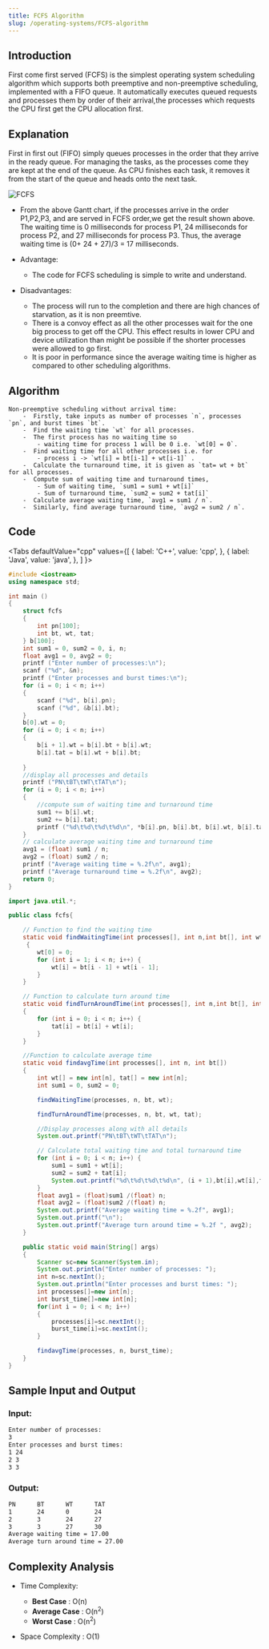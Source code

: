 ```yaml
---
title: FCFS Algorithm
slug: /operating-systems/FCFS-algorithm
---
```


## Introduction

First come first served (FCFS) is the simplest operating system scheduling algorithm which supports both preemptive and non-preemptive scheduling, implemented with a FIFO queue. It automatically executes queued requests and processes them by order of their arrival,the processes which requests the CPU first get the CPU allocation first.

## Explanation

First in first out (FIFO) simply queues processes in the order that they arrive in the ready queue. For managing the tasks, as the processes come they are kept at the end of the queue. As CPU finishes each task, it removes it from the start of the queue and heads onto the next task.

![FCFS](https://i0.wp.com/www.preprogrammer.com/wp-content/uploads/2016/03/C-program-for-First-Come-First-Served-Scheduling.jpg?fit=728%2C546&ssl=1)

- From the above Gantt chart, if the processes arrive in the order P1,P2,P3, and are served in FCFS order,we get the result shown above. The waiting time is 0 milliseconds for process P1, 24 milliseconds for process P2, and 27 milliseconds for process P3. Thus, the average waiting time is (0+ 24 + 27)/3 = 17 milliseconds.

- Advantage:
    - The code for FCFS scheduling is simple to write and understand.

- Disadvantages:
    - The process will run to the completion and there are high chances of starvation, as it is non preemtive.
    - There is a convoy effect as all the other processes wait for the one big process to get off the CPU. This effect results in lower CPU and device utilization than might be possible if the shorter processes were allowed to go first.
    - It is poor in performance since the average waiting time is higher as compared to other scheduling algorithms.

## Algorithm

```
Non-preemptive scheduling without arrival time:
    -  Firstly, take inputs as number of processes `n`, processes `pn`, and burst times `bt`.
    -  Find the waiting time `wt` for all processes.
    -  The first process has no waiting time so 
        - waiting time for process 1 will be 0 i.e. `wt[0] = 0`.
    -  Find waiting time for all other processes i.e. for
        - process i -> `wt[i] = bt[i-1] + wt[i-1]` .
    -  Calculate the turnaround time, it is given as `tat= wt + bt` for all processes.
    -  Compute sum of waiting time and turnaround times,
        - Sum of waiting time, `sum1 = sum1 + wt[i]`
        - Sum of turnaround time, `sum2 = sum2 + tat[i]`
    -  Calculate average waiting time, `avg1 = sum1 / n`.
    -  Similarly, find average turnaround time, `avg2 = sum2 / n`.
```

## Code


<Tabs
  defaultValue="cpp"
  values={[
    { label: 'C++', value: 'cpp', },
    { label: 'Java', value: 'java', },
  ]
}>
<TabItem value="cpp">

```cpp
#include <iostream>
using namespace std;

int main ()
{
    struct fcfs
    {
        int pn[100];
        int bt, wt, tat;
    } b[100];
    int sum1 = 0, sum2 = 0, i, n;
    float avg1 = 0, avg2 = 0;
    printf ("Enter number of processes:\n");
    scanf ("%d", &n);
    printf ("Enter processes and burst times:\n");
    for (i = 0; i < n; i++)
    {
        scanf ("%d", b[i].pn);
        scanf ("%d", &b[i].bt);
    }
    b[0].wt = 0;
    for (i = 0; i < n; i++)
    {
        b[i + 1].wt = b[i].bt + b[i].wt;
        b[i].tat = b[i].wt + b[i].bt;
        
    }
    //display all processes and details
    printf ("PN\tBT\tWT\tTAT\n");
    for (i = 0; i < n; i++)
    {
        //compute sum of waiting time and turnaround time
        sum1 += b[i].wt;
        sum2 += b[i].tat;
        printf ("%d\t%d\t%d\t%d\n", *b[i].pn, b[i].bt, b[i].wt, b[i].tat);
    }
    // calculate average waiting time and turnaround time
    avg1 = (float) sum1 / n;
    avg2 = (float) sum2 / n;
    printf ("Average waiting time = %.2f\n", avg1);
    printf ("Average turnaround time = %.2f\n", avg2);
    return 0;
}
```

</TabItem>
<TabItem value="java">

```java
import java.util.*;

public class fcfs{

	// Function to find the waiting time 
	static void findWaitingTime(int processes[], int n,int bt[], int wt[])
     {
		wt[0] = 0;
		for (int i = 1; i < n; i++) {
			wt[i] = bt[i - 1] + wt[i - 1];
		}
	}

	// Function to calculate turn around time
	static void findTurnAroundTime(int processes[], int n,int bt[], int wt[], int tat[]) 
    {
		for (int i = 0; i < n; i++) {
			tat[i] = bt[i] + wt[i];
		}
	}

	//Function to calculate average time
	static void findavgTime(int processes[], int n, int bt[]) 
    {
		int wt[] = new int[n], tat[] = new int[n];
		int sum1 = 0, sum2 = 0;

		findWaitingTime(processes, n, bt, wt);

		findTurnAroundTime(processes, n, bt, wt, tat);

		//Display processes along with all details
		System.out.printf("PN\tBT\tWT\tTAT\n");

		// Calculate total waiting time and total turnaround time
		for (int i = 0; i < n; i++) {
			sum1 = sum1 + wt[i];
			sum2 = sum2 + tat[i];
			System.out.printf("%d\t%d\t%d\t%d\n", (i + 1),bt[i],wt[i],tat[i]);
		}
		float avg1 = (float)sum1 /(float) n;
		float avg2 = (float)sum2 /(float) n;
		System.out.printf("Average waiting time = %.2f", avg1);
		System.out.printf("\n");
		System.out.printf("Average turn around time = %.2f ", avg2);
	}

	public static void main(String[] args) 
    {
		Scanner sc=new Scanner(System.in);
		System.out.println("Enter number of processes: ");
		int n=sc.nextInt();
		System.out.println("Enter processes and burst times: ");
		int processes[]=new int[n];
		int burst_time[]=new int[n];
		for(int i = 0; i < n; i++)
        {
		    processes[i]=sc.nextInt();
		    burst_time[i]=sc.nextInt();
		}

		findavgTime(processes, n, burst_time);
	}
}
```

</TabItem>
</Tabs>

## Sample Input and Output

### Input:

```bash
Enter number of processes:                                                                                                                    
3                                                                                                                                             
Enter processes and burst times:                                                                                                              
1 24                                                                                                                                          
2 3                                                                                                                                           
3 3 
```

### Output:

```bash
PN      BT      WT      TAT                                                                                                                   
1       24      0       24                                                                                                                    
2       3       24      27                                                                                                                    
3       3       27      30                                                                                                                    
Average waiting time = 17.00                                                                                                                  
Average turn around time = 27.00 
```

## Complexity Analysis

- Time Complexity:

  - **Best Case** : O(n)
  - **Average Case** : O(n<sup>2</sup>)
  - **Worst Case** : O(n<sup>2</sup>)

- Space Complexity : O(1)



